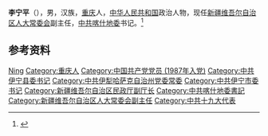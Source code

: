 {{Otheruses|other=名为李宁平的其他人物|李宁平}}

'''李宁平'''（{{bd|1964年|8月|}}），男，汉族，[[重庆|重庆]]人，[[中华人民共和国|中华人民共和国]]政治人物，现任[[新疆维吾尔自治区人大常委会|新疆维吾尔自治区人大常委会]]副主任，[[中共喀什地委|中共喀什地委]]书记。<ref>{{Cite web|title=李宁平、祖木热提·吾布力等4人当选新疆维吾尔自治区人大常委会副主任|url=http://district.ce.cn/newarea/sddy/202102/06/t20210206_36297452.shtml|accessdate=2021-02-06|work=中国经济网|archive-date=2021-10-27|archive-url=https://web.archive.org/web/20211027120641/http://district.ce.cn/newarea/sddy/202102/06/t20210206_36297452.shtml|dead-url=no}}</ref>

== 参考资料 ==
{{reflist}}

{{新疆维吾尔自治区领导人}}

{{Authority control}}
{{DEFAULTSORT:Li李}}
[[Category:李姓|Ning]]
[[Category:重庆人|Category:重庆人]]
[[Category:中国共产党党员_(1987年入党)|Category:中国共产党党员 (1987年入党)]]
[[Category:中共伊宁县委书记|Category:中共伊宁县委书记]]
[[Category:中共伊犁哈萨克自治州党委常委|Category:中共伊犁哈萨克自治州党委常委]]
[[Category:中共伊宁市委书记|Category:中共伊宁市委书记]]
[[Category:新疆维吾尔自治区民政厅副厅长|Category:新疆维吾尔自治区民政厅副厅长]]
[[Category:中共喀什地委書記|Category:中共喀什地委書記]]
[[Category:新疆维吾尔自治区人大常委会副主任|Category:新疆维吾尔自治区人大常委会副主任]]
[[Category:中共十九大代表|Category:中共十九大代表]]

{{中国人物小作品}}